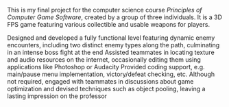 
This is my final project for the computer science course *Principles of Computer Game Software*, created by a group of three individuals. It is a 3D FPS game featuring various collectible and usable weapons for players.

<ULItem>Designed and developed a fully functional level featuring dynamic enemy encounters, including two distinct enemy types along the path, culminating in an intense boss fight at the end</ULItem>
<ULItem>Assisted teammates in locating texture and audio resources on the internet, occasionally editing them using applications like Photoshop or Audacity</ULItem>
<ULItem>Provided coding support, e.g. main/pause menu implementation, victory/defeat checking, etc.</ULItem>
<ULItem>Although not required, engaged with teammates in discussions about game optimization and devised techniques such as object pooling, leaving a lasting impression on the professor</ULItem>
